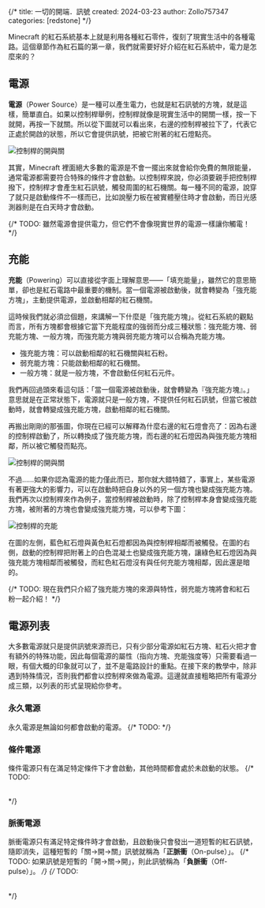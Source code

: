 {/*
title: 一切的開端．訊號
created: 2024-03-23
author: Zollo757347
categories: [redstone]
*/}


Minecraft 的紅石系統基本上就是利用各種紅石零件，復刻了現實生活中的各種電路。這個章節作為紅石篇的第一章，我們就需要好好介紹在紅石系統中，電力是怎麼來的？

## 電源
**電源**（Power Source）是一種可以產生電力，也就是紅石訊號的方塊，就是這樣，簡單直白。如果以控制桿舉例，控制桿就像是現實生活中的開關一樣，按一下就開，再按一下就關。所以從下圖就可以看出來，右邊的控制桿被拉下了，代表它正處於開啟的狀態，所以它會提供訊號，把被它附著的紅石燈點亮。

<Image src="/images/tutorials/signal/lever.png" alt="控制桿的開與關" width={500} priority />

其實，Minecraft 裡面絕大多數的電源是不會一擺出來就會給你免費的無限能量，通常電源都需要符合特殊的條件才會啟動。以控制桿來說，你必須要親手把控制桿撥下，控制桿才會產生紅石訊號，觸發周圍的紅石機關。每一種不同的電源，說穿了就只是啟動條件不一樣而已，比如說壓力板在被實體壓住時才會啟動，而日光感測器則是在白天時才會啟動。

{/* TODO: <Note>雖然電源會提供電力，但它們不會像現實世界的電源一樣讓你觸電！ */}

## 充能
**充能**（Powering）可以直接從字面上理解意思——「填充能量」，雖然它的意思簡單，卻也是紅石電路中最重要的機制。當一個電源被啟動後，就會轉變為「強充能方塊」，主動提供電源，並啟動相鄰的紅石機關。

這時候我們就必須岔個題，來講解一下什麼是「強充能方塊」。從紅石系統的觀點而言，所有方塊都會根據它當下充能程度的強弱而分成三種狀態：強充能方塊、弱充能方塊、一般方塊，而強充能方塊與弱充能方塊可以合稱為充能方塊。

- 強充能方塊：可以啟動相鄰的紅石機關與紅石粉。
- 弱充能方塊：只能啟動相鄰的紅石機關。
- 一般方塊：就是一般方塊，不會啟動任何紅石元件。

我們再回過頭來看這句話：「當一個電源被啟動後，就會轉變為『強充能方塊』。」意思就是在正常狀態下，電源就只是一般方塊，不提供任何紅石訊號，但當它被啟動時，就會轉變成強充能方塊，啟動相鄰的紅石機關。

再搬出剛剛的那張圖，你現在已經可以解釋為什麼右邊的紅石燈會亮了：因為右邊的控制桿啟動了，所以轉換成了強充能方塊，而右邊的紅石燈因為與強充能方塊相鄰，所以被它觸發而點亮。

<Image src="/images/tutorials/signal/lever.png" alt="控制桿的開與關" width={500} />

不過……如果你認為電源的能力僅此而已，那你就大錯特錯了，事實上，某些電源有著更強大的影響力，可以在啟動時把自身以外的另一個方塊也變成強充能方塊。我們再次以控制桿來作為例子，當控制桿被啟動時，除了控制桿本身會變成強充能方塊，被附著的方塊也會變成強充能方塊，可以參考下圖：

<Image src="/images/tutorials/signal/power.png" alt="控制桿的充能" width={500} />

在圖的左側，藍色紅石燈與黃色紅石燈都因為與控制桿相鄰而被觸發。在圖的右側，啟動的控制桿把附著上的白色混凝土也變成強充能方塊，讓綠色紅石燈因為與強充能方塊相鄰而被觸發，而紅色紅石燈沒有與任何充能方塊相鄰，因此還是暗的。

{/* TODO: <Note>現在我們只介紹了強充能方塊的來源與特性，弱充能方塊將會和紅石粉一起介紹！ */}

## 電源列表
大多數電源就只是提供訊號來源而已，只有少部分電源如紅石方塊、紅石火把才會有額外的特殊功能，因此每個電源的屬性（指向方塊、充能強度等）只需要看過一眼，有個大概的印象就可以了，並不是電路設計的重點。在接下來的教學中，除非遇到特殊情況，否則我們都會以控制桿來做為電源。這邊就直接粗略把所有電源分成三類，以列表的形式呈現給你參考。

### 永久電源
永久電源是無論如何都會啟動的電源。
{/* TODO: <Table content={tableData.permanent} /> */}

### 條件電源
條件電源只有在滿足特定條件下才會啟動，其他時間都會處於未啟動的狀態。
{/* TODO: <Table content={tableData.conditional} /> */}

### 脈衝電源
脈衝電源只有滿足特定條件時才會啟動，且啟動後只會發出一道短暫的紅石訊號，隨即消失，這種短暫的「關→開→關」訊號就稱為「**正脈衝**（On-pulse）」。
{/* TODO: <Note>如果訊號是短暫的「開→關→開」，則此訊號稱為「**負脈衝**（Off-pulse）」。 */}
{/* TODO: <Table content={tableData.pulse} /> */}

